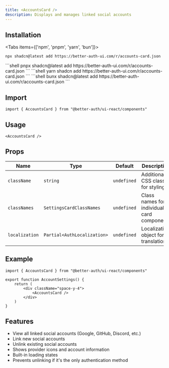 ```yaml
---
title: <AccountsCard />
description: Displays and manages linked social accounts
---
```


## Installation

<Tabs items={['npm', 'pnpm', 'yarn', 'bun']}>
  <Tab value="npm">
  ```shell
  npx shadcn@latest add https://better-auth-ui.com/r/accounts-card.json
  ```
  </Tab>
  <Tab value="pnpm">
  ```shell
  pnpx shadcn@latest add https://better-auth-ui.com/r/accounts-card.json
  ```
  </Tab>
  <Tab value="yarn">
  ```shell
  yarn shadcn add https://better-auth-ui.com/r/accounts-card.json
  ```
  </Tab>
  <Tab value="bun">
  ```shell
  bunx shadcn@latest add https://better-auth-ui.com/r/accounts-card.json
  ```
  </Tab>
</Tabs>

## Import

```tsx
import { AccountsCard } from "@better-auth/ui-react/components"
```

## Usage

```tsx
<AccountsCard />
```

## Props

| Name           | Type                         | Default     | Description                                |
|----------------|------------------------------|-------------|--------------------------------------------|
| `className`    | `string`                     | `undefined` | Additional CSS classes for styling         |
| `classNames`   | `SettingsCardClassNames`     | `undefined` | Class names for individual card components |
| `localization` | `Partial<AuthLocalization>`  | `undefined` | Localization object for translations       |

## Example

```tsx
import { AccountsCard } from "@better-auth/ui-react/components"

export function AccountSettings() {
    return (
        <div className="space-y-4">
            <AccountsCard />
        </div>
    )
}
```

## Features

- View all linked social accounts (Google, GitHub, Discord, etc.)
- Link new social accounts
- Unlink existing social accounts
- Shows provider icons and account information
- Built-in loading states
- Prevents unlinking if it's the only authentication method
